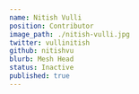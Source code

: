 ---
name: Nitish Vulli
position: Contributor
image_path: ./nitish-vulli.jpg
twitter: vullinitish
github: nitishvu
blurb: Mesh Head
status: Inactive
published: true
---
